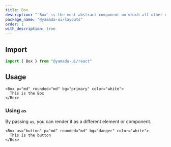 ```yaml
---
title: Box
description: "`Box` is the most abstract component on which all other components are built. By default, it renders a `div` element."
package_name: "@yamada-ui/layouts"
order: 1
with_description: true
---
```


## Import

```ts
import { Box } from "@yamada-ui/react"
```

## Usage

```tsx
<Box p="md" rounded="md" bg="primary" color="white">
  This is the Box
</Box>
```

### Using `as`

By passing `as`, you can render it as a different element or component.

```tsx
<Box as="button" p="md" rounded="md" bg="danger" color="white">
  This is the button
</Box>
```
